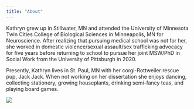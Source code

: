 ---
title: "About"
---

Kathryn grew up in Stillwater, MN and attended the University of Minnesota Twin Cities College of Biological Sciences in Minneapolis, MN for Neuroscience. After realizing that pursuing medical school was not for her, she worked in domestic violence/sexual assault/sex trafficking advocacy for five years before returning to school to pursue her joint MSW/PhD in Social Work from the University of Pittsburgh in 2020.

Presently, Kathryn lives in St. Paul, MN with her corgi-Rottweiler rescue pup, Jack Jack. When not working on her dissertation she enjoys dancing, collecting stationery, growing houseplants, drinking semi-fancy teas, and playing board games.

![](images/Jack.jpg)
